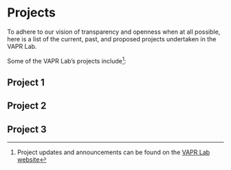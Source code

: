 # Projects {#projects}

To adhere to our vision of transparency and openness when at all possible, here is a list of the current, past, and proposed projects undertaken in the VAPR Lab.

Some of the VAPR Lab's projects include^[Project updates and announcements can be found on the [VAPR Lab website](https://VAPR-Lab.github.io/website/)]:

## Project 1

## Project 2

## Project 3

